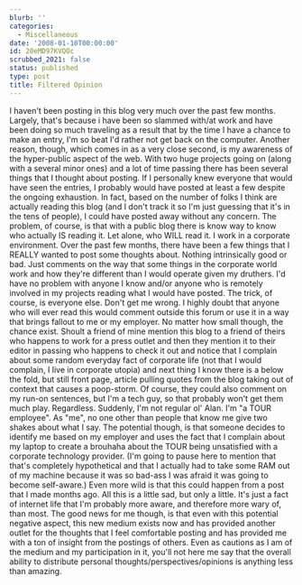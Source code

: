 ```yaml
---
blurb: ''
categories:
  - Miscellaneous
date: '2008-01-10T00:00:00'
id: 20eMD97KVQOc
scrubbed_2021: false
status: published
type: post
title: Filtered Opinion
---
```


I haven't been posting in this blog very much over the past few
months. Largely, that's because i have been so slammed with/at work
and have been doing so much traveling as a result that by the time
I have a chance to make an entry, I'm so beat I'd rather not get
back on the computer. Another reason, though, which comes in as a
very close second, is my awareness of the hyper-public aspect of
the web. With two huge projects going on (along with a several
minor ones) and a lot of time passing there has been several things
that I thought about posting. If I personally knew everyone that
would have seen the entries, I probably would have posted at least
a few despite the ongoing exhaustion. In fact, based on the number
of folks I think are actually reading this blog (and I don't track
it so I'm just guessing that it's in the tens of people), I could
have posted away without any concern. The problem, of course, is
that with a public blog there is know way to know who actually IS
reading it. Let alone, who WILL read it. I work in a corporate
environment. Over the past few months, there have been a few things
that I REALLY wanted to post some thoughts about. Nothing
intrinsically good or bad. Just comments on the way that some
things in the corporate world work and how they're different than I
would operate given my druthers. I'd have no problem with anyone I
know and/or anyone who is remotely involved in my projects reading
what I would have posted. The trick, of course, is everyone else.
Don't get me wrong. I highly doubt that anyone who will ever read
this would comment outside this forum or use it in a way that
brings fallout to me or my employer. No matter how small though,
the chance exist. Shoult a friend of mine mention this blog to a
friend of theirs who happens to work for a press outlet and then
they mention it to their editor in passing who happens to check it
out and notice that I complain about some random everyday fact of
corporate life (not that I would complain, I live in corporate
utopia) and next thing I know there is a below the fold, but still
front page, article pulling quotes from the blog taking out of
context that causes a poop-storm. Of course, they could also
comment on my run-on sentences, but I'm a tech guy, so that
probably won't get them much play. Regardless. Suddenly, I'm not
regular ol' Alan. I'm "a TOUR employee". As "me", no one other than
people that know me give two shakes about what I say. The potential
though, is that someone decides to identify me based on my employer
and uses the fact that I complain about my laptop to create a
brouhaha about the TOUR being unsatisfied with a corporate
technology provider. (I'm going to pause here to mention that
that's completely hypothetical and that I actually had to take some
RAM out of my machine because it was so bad-ass I was afraid it was
going to become self-aware.) Even more wild is that this could
happen from a post that I made months ago. All this is a little
sad, but only a little. It's just a fact of internet life that I'm
probably more aware, and therefore more wary of, than most. The
good news for me though, is that even with this potential negative
aspect, this new medium exists now and has provided another outlet
for the thoughts that I feel comfortable posting and has provided
me with a ton of insight from the postings of others. Even as
cautions as I am of the medium and my participation in it, you'll
not here me say that the overall ability to distribute personal
thoughts/perspectives/opinions is anything less than amazing.
